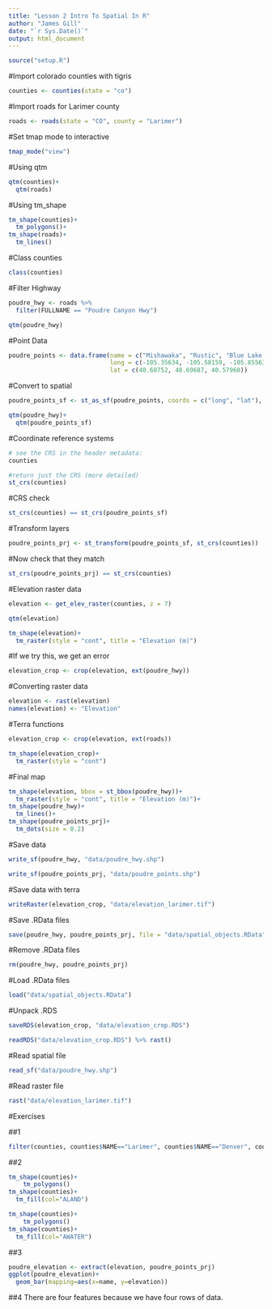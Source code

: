 ```yaml
---
title: "Lesson 2 Intro To Spatial In R"
author: "James Gill"
date: "`r Sys.Date()`"
output: html_document
---
```


```r
source("setup.R")
```

#Import colorado counties with tigris

```r
counties <- counties(state = "co")
```

#Import roads for Larimer county

```r
roads <- roads(state = "CO", county = "Larimer")
```

#Set tmap mode to interactive

```r
tmap_mode("view")
```

#Using qtm

```r
qtm(counties)+
  qtm(roads)
```

#Using tm_shape

```r
tm_shape(counties)+
  tm_polygons()+
tm_shape(roads)+
  tm_lines()
```

#Class counties

```r
class(counties)
```

#Filter Highway

```r
poudre_hwy <- roads %>% 
  filter(FULLNAME == "Poudre Canyon Hwy")

qtm(poudre_hwy)
```

#Point Data

```r
poudre_points <- data.frame(name = c("Mishawaka", "Rustic", "Blue Lake Trailhead"),
                            long = c(-105.35634, -105.58159, -105.85563),
                            lat = c(40.68752, 40.69687, 40.57960))
```

#Convert to spatial

```r
poudre_points_sf <- st_as_sf(poudre_points, coords = c("long", "lat"), crs = 4326)

qtm(poudre_hwy)+
  qtm(poudre_points_sf)
```

#Coordinate reference systems

```r
# see the CRS in the header metadata:
counties

#return just the CRS (more detailed)
st_crs(counties)
```

#CRS check

```r
st_crs(counties) == st_crs(poudre_points_sf)
```

#Transform layers

```r
poudre_points_prj <- st_transform(poudre_points_sf, st_crs(counties))
```

#Now check that they match

```r
st_crs(poudre_points_prj) == st_crs(counties)
```

#Elevation raster data

```r
elevation <- get_elev_raster(counties, z = 7)
```

```r
qtm(elevation)
```

```r
tm_shape(elevation)+
  tm_raster(style = "cont", title = "Elevation (m)")
```

#If we try this, we get an error

```r
elevation_crop <- crop(elevation, ext(poudre_hwy))
```

#Converting raster data

```r
elevation <- rast(elevation)
names(elevation) <- "Elevation"
```

#Terra functions

```r
elevation_crop <- crop(elevation, ext(roads))

tm_shape(elevation_crop)+
  tm_raster(style = "cont")
```

#Final map

```r
tm_shape(elevation, bbox = st_bbox(poudre_hwy))+
  tm_raster(style = "cont", title = "Elevation (m)")+
tm_shape(poudre_hwy)+
  tm_lines()+
tm_shape(poudre_points_prj)+
  tm_dots(size = 0.2)
```

#Save data

```r
write_sf(poudre_hwy, "data/poudre_hwy.shp")

write_sf(poudre_points_prj, "data/poudre_points.shp")
```

#Save data with terra

```r
writeRaster(elevation_crop, "data/elevation_larimer.tif")
```

#Save .RData files

```r
save(poudre_hwy, poudre_points_prj, file = "data/spatial_objects.RData")
```

#Remove .RData files

```r
rm(poudre_hwy, poudre_points_prj)
```

#Load .RData files

```r
load("data/spatial_objects.RData")
```

#Unpack .RDS

```r
saveRDS(elevation_crop, "data/elevation_crop.RDS")
```

```r
readRDS("data/elevation_crop.RDS") %>% rast()
```

#Read spatial file

```r
read_sf("data/poudre_hwy.shp")
```

#Read raster file

```r
rast("data/elevation_larimer.tif")
```

#Exercises

##1

```r
filter(counties, counties$NAME=="Larimer", counties$NAME=="Denver", counties$NAME=="Pueblo")
```

##2

```r
tm_shape(counties)+
    tm_polygons()
tm_shape(counties)+
  tm_fill(col="ALAND")
```

```r
tm_shape(counties)+
    tm_polygons()
tm_shape(counties)+
  tm_fill(col="AWATER")
```

##3

```r
poudre_elevation <- extract(elevation, poudre_points_prj)
ggplot(poudre_elevation)+
  geom_bar(mapping=aes(x=name, y=elevation))
```

##4
There are four features because we have four rows of data. 